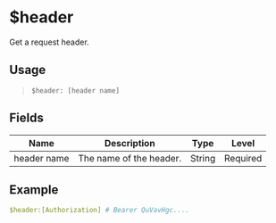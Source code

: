 # $header
Get a request header.

## Usage
> `$header: [header name]`

## Fields
| Name        | Description | Type | Level |
| ----------- | ----------- | ---------- | ----------- |
| header name | The name of the header. | String | Required |

## Example
```yaml
$header:[Authorization] # Bearer QuVavHgc....
```